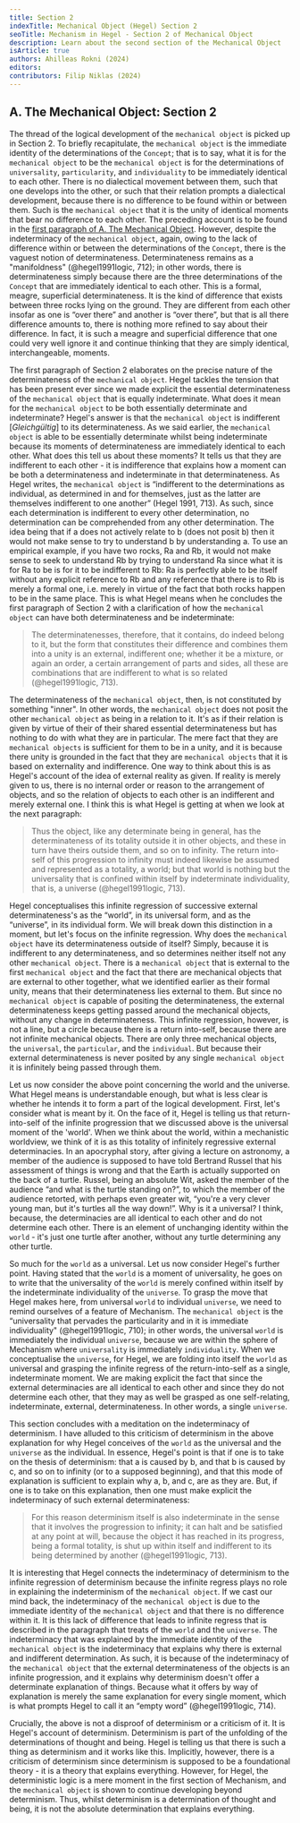 ```yaml
---
title: Section 2
indexTitle: Mechanical Object (Hegel) Section 2
seoTitle: Mechanism in Hegel - Section 2 of Mechanical Object
description: Learn about the second section of the Mechanical Object
isArticle: true
authors: Ahilleas Rokni (2024)
editors:
contributors: Filip Niklas (2024)
---
```


## A. The Mechanical Object: Section 2

The thread of the logical development of the `mechanical object` is picked up in
Section 2. To briefly recapitulate, the `mechanical object` is the immediate
identity of the determinations of the `Concept`; that is to say, what it is for
the `mechanical object` to be the `mechanical object` is for the determinations
of `universality`, `particularity`, and `individuality` to be immediately
identical to each other. There is no dialectical movement between them, such
that one develops into the other, or such that their relation prompts a
dialectical development, because there is no difference to be found within or
between them. Such is the `mechanical object` that it is the unity of identical
moments that bear no difference to each other. The preceding account is to be
found in the
[first paragraph of A. The Mechanical Object](/articles/hegel/reference/mechanical-object/first-paragraph).
However, despite the indeterminacy of the `mechanical object`, again, owing to
the lack of difference within or between the determinations of the `Concept`,
there is the vaguest notion of determinateness. Determinateness remains as a
"manifoldness" (@hegel1991logic, 712); in other words, there is determinateness
simply because there are the three determinations of the `Concept` that are
immediately identical to each other. This is a formal, meagre, superficial
determinateness. It is the kind of difference that exists between three rocks
lying on the ground. They are different from each other insofar as one is “over
there” and another is “over there”, but that is all there difference amounts to,
there is nothing more refined to say about their difference. In fact, it is such
a meagre and superficial difference that one could very well ignore it and
continue thinking that they are simply identical, interchangeable, moments.

The first paragraph of Section 2 elaborates on the precise nature of the
determinateness of the `mechanical object`. Hegel tackles the tension that has
been present ever since we made explicit the essential determinateness of the
`mechanical object` that is equally indeterminate. What does it mean for the
`mechanical object` to be both essentially determinate and indeterminate?
Hegel's answer is that the `mechanical object` is indifferent [_Gleichgültig_]
to its determinateness. As we said earlier, the `mechanical object` is able to
be essentially determinate whilst being indeterminate because its moments of
determinateness are immediately identical to each other. What does this tell us
about these moments? It tells us that they are indifferent to each other - it is
indifference that explains how a moment can be both a determinateness and
indeterminate in that determinateness. As Hegel writes, the `mechanical object`
is “indifferent to the determinations as individual, as determined in and for
themselves, just as the latter are themselves indifferent to one another” (Hegel
1991, 713). As such, since each determination is indifferent to every other
determination, no determination can be comprehended from any other
determination. The idea being that if a does not actively relate to b (does not
posit b) then it would not make sense to try to understand b by understanding a.
To use an empirical example, if you have two rocks, Ra and Rb, it would not make
sense to seek to understand Rb by trying to understand Ra since what it is for
Ra to be is for it to be indifferent to Rb: Ra is perfectly able to be itself
without any explicit reference to Rb and any reference that there is to Rb is
merely a formal one, i.e. merely in virtue of the fact that both rocks happen to
be in the same place. This is what Hegel means when he concludes the first
paragraph of Section 2 with a clarification of how the `mechanical object` can
have both determinateness and be indeterminate:

> The determinatenesses, therefore, that it contains, do indeed belong to it,
> but the form that constitutes their difference and combines them into a unity
> is an external, indifferent one; whether it be a mixture, or again an order, a
> certain arrangement of parts and sides, all these are combinations that are
> indifferent to what is so related (@hegel1991logic, 713).

The determinateness of the `mechanical object`, then, is not constituted by
something "inner". In other words, the `mechanical object` does not posit the
other `mechanical object` as being in a relation to it. It's as if their
relation is given by virtue of their of their shared essential determinateness
but has nothing to do with what they are in particular. The mere fact that they
are `mechanical objects` is sufficient for them to be in a unity, and it is
because there unity is grounded in the fact that they are `mechanical objects`
that it is based on externality and indifference. One way to think about this is
as Hegel's account of the idea of external reality as given. If reality is
merely given to us, there is no internal order or reason to the arrangement of
objects, and so the relation of objects to each other is an indifferent and
merely external one. I think this is what Hegel is getting at when we look at
the next paragraph:

> Thus the object, like any determinate being in general, has the
> determinateness of its totality outside it in other objects, and these in turn
> have theirs outside them, and so on to infinity. The return into-self of this
> progression to infinity must indeed likewise be assumed and represented as a
> totality, a world; but that world is nothing but the universality that is
> confined within itself by indeterminate individuality, that is, a universe
> (@hegel1991logic, 713).

Hegel conceptualises this infinite regression of successive external
determinateness's as the “world”, in its universal form, and as the “universe”,
in its individual form. We will break down this distinction in a moment, but
let's focus on the infinite regression. Why does the `mechanical object` have
its determinateness outside of itself? Simply, because it is indifferent to any
determinateness, and so determines neither itself not any other
`mechanical object`. There is a `mechanical object` that is external to the
first `mechanical object` and the fact that there are mechanical objects that
are external to other together, what we identified earlier as their formal
unity, means that their determinateness lies external to them. But since no
`mechanical object` is capable of positing the determinateness, the external
determinateness keeps getting passed around the mechanical objects, without any
change in determinateness. This infinite regression, however, is not a line, but
a circle because there is a return into-self, because there are not infinite
mechanical objects. There are only three mechanical objects, the `universal`,
the `particular`, and the `individual`. But because their external
determinateness is never posited by any single `mechanical object` it is
infinitely being passed through them.

Let us now consider the above point concerning the world and the universe. What
Hegel means is understandable enough, but what is less clear is whether he
intends it to form a part of the logical development. First, let's consider what
is meant by it. On the face of it, Hegel is telling us that return-into-self of
the infinite progression that we discussed above is the universal moment of the
'world'. When we think about the world, within a mechanistic worldview, we think
of it is as this totality of infinitely regressive external determinacies. In an
apocryphal story, after giving a lecture on astronomy, a member of the audience
is supposed to have told Bertrand Russel that his assessment of things is wrong
and that the Earth is actually supported on the back of a turtle. Russel, being
an absolute Wit, asked the member of the audience “and what is the turtle
standing on?”, to which the member of the audience retorted, with perhaps even
greater wit, “you're a very clever young man, but it's turtles all the way
down!”. Why is it a universal? I think, because, the determinacies are all
identical to each other and do not determine each other. There is an element of
unchanging identity within the `world` - it's just one turtle after another,
without any turtle determining any other turtle.

So much for the `world` as a universal. Let us now consider Hegel's further
point. Having stated that the `world` is a moment of universality, he goes on to
write that the universality of the `world` is merely confined within itself by
the indeterminate individuality of the `universe`. To grasp the move that Hegel
makes here, from universal `world` to individual `universe`, we need to remind
ourselves of a feature of Mechanism. The `mechanical object` is the
“universality that pervades the particularity and in it is immediate
individuality" (@hegel1991logic, 710); in other words, the universal `world` is
immediately the individual `universe`, because we are within the sphere of
Mechanism where `universality` is immediately `individuality`. When we
conceptualise the `universe`, for Hegel, we are folding into itself the `world`
as universal and grasping the infinite regress of the return-into-self as a
single, indeterminate moment. We are making explicit the fact that since the
external determinacies are all identical to each other and since they do not
determine each other, that they may as well be grasped as one self-relating,
indeterminate, external, determinateness. In other words, a single `universe`.

This section concludes with a meditation on the indeterminacy of determinism. I
have alluded to this criticism of determinism in the above explanation for why
Hegel conceives of the `world` as the universal and the `universe` as the
individual. In essence, Hegel's point is that if one is to take on the thesis of
determinism: that a is caused by b, and that b is caused by c, and so on to
infinity (or to a supposed beginning), and that this mode of explanation is
sufficient to explain why a, b, and c, are as they are. But, if one is to take
on this explanation, then one must make explicit the indeterminacy of such
external determinateness:

> For this reason determinism itself is also indeterminate in the sense that it
> involves the progression to infinity; it can halt and be satisfied at any
> point at will, because the object it has reached in its progress, being a
> formal totality, is shut up within itself and indifferent to its being
> determined by another (@hegel1991logic, 713).

It is interesting that Hegel connects the indeterminacy of determinism to the
infinite regression of determinism because the infinite regress plays no role in
explaining the indeterminism of the `mechanical object`. If we cast our mind
back, the indeterminacy of the `mechanical object` is due to the immediate
identity of the `mechanical object` and that there is no difference within it.
It is this lack of difference that leads to infinite regress that is described
in the paragraph that treats of the `world` and the `universe`. The
indeterminacy that was explained by the immediate identity of the
`mechanical object` is the indeterminacy that explains why there is external and
indifferent determination. As such, it is because of the indeterminacy of the
`mechanical object` that the external determinateness of the objects is an
infinite progression, and it explains why determinism doesn't offer a
determinate explanation of things. Because what it offers by way of explanation
is merely the same explanation for every single moment, which is what prompts
Hegel to call it an “empty word” (@hegel1991logic, 714).

Crucially, the above is not a disproof of determinism or a criticism of it. It
is Hegel's account of determinism. Determinism is part of the unfolding of the
determinations of thought and being. Hegel is telling us that there is such a
thing as determinism and it works like this. Implicitly, however, there is a
criticism of determinism since determinism is supposed to be a foundational
theory - it is a theory that explains everything. However, for Hegel, the
deterministic logic is a mere moment in the first section of Mechanism, and the
`mechanical object` is shown to continue developing beyond determinism. Thus,
whilst determinism is a determination of thought and being, it is not the
absolute determination that explains everything.
